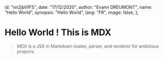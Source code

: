   id: "nn2jbVfFS",
  date: "17/12/2020",
  author: "Evann DREUMONT",
  name: "Hello World",
  synopsis: "Hello World",
  lang: "FR",
  image: false,
};

# Hello World ! This is MDX

> MDX is a JSX in Markdown loader, parser, and renderer for ambitious projects.
